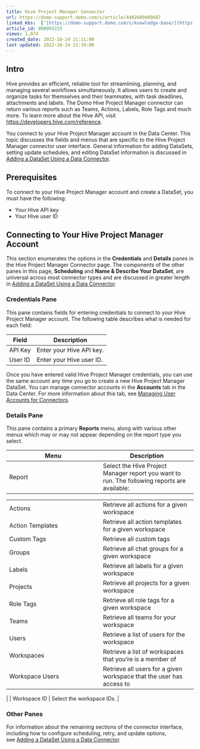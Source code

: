 ```yaml
---
title: Hive Project Manager Connector
url: https://domo-support.domo.com/s/article/4402689409687
linked_kbs:  ['[https://domo-support.domo.com/s/knowledge-base/](https://domo-support.domo.com/s/knowledge-base/)', '[https://domo-support.domo.com/s/](https://domo-support.domo.com/s/)', '[https://domo-support.domo.com/s/topic/0TO5w000000ZammGAC](https://domo-support.domo.com/s/topic/0TO5w000000ZammGAC)', '[https://domo-support.domo.com/s/topic/0TO5w000000ZanLGAS](https://domo-support.domo.com/s/topic/0TO5w000000ZanLGAS)', '[https://domo-support.domo.com/s/topic/0TO5w000000ZaoQGAS](https://domo-support.domo.com/s/topic/0TO5w000000ZaoQGAS)', '[https://domo-support.domo.com/s/article/360042926274](https://domo-support.domo.com/s/article/360042926274)', '[https://domo-support.domo.com/s/article/360042926054](https://domo-support.domo.com/s/article/360042926054)', '[https://domo-support.domo.com/s/article/4402689409687](https://domo-support.domo.com/s/article/4402689409687)', '[https://domo-support.domo.com/s/topic/0TO5w000000ZaoQGAS/api-connectors](https://domo-support.domo.com/s/topic/0TO5w000000ZaoQGAS/api-connectors)', '[https://domo-support.domo.com/s/article/360043429933](https://domo-support.domo.com/s/article/360043429933)', '[https://domo-support.domo.com/s/article/360043429953](https://domo-support.domo.com/s/article/360043429953)', '[https://domo-support.domo.com/s/article/360042925494](https://domo-support.domo.com/s/article/360042925494)', '[https://domo-support.domo.com/s/article/360043429913](https://domo-support.domo.com/s/article/360043429913)', '[https://domo-support.domo.com/s/article/4408174643607](https://domo-support.domo.com/s/article/4408174643607)', '[https://domo-support.domo.com/s/login/](https://domo-support.domo.com/s/login/)']
article_id: 000003215
views: 1,074
created_date: 2022-10-24 21:11:00
last updated: 2022-10-24 22:39:00
---
```




Intro
-----


Hive provides an efficient, reliable tool for streamlining, planning, and managing several workflows simultaneously. It allows users to create and organize tasks for themselves and their teammates, with task deadlines, attachments and labels. The Domo Hive Project Manager connector can return various reports such as Teams, Actions, Labels, Role Tags and much more. To learn more about the Hive API, visit <https://developers.hive.com/reference>.


You connect to your Hive Project Manager account in the Data Center. This topic discusses the fields and menus that are specific to the Hive Project Manager connector user interface. General information for adding DataSets, setting update schedules, and editing DataSet information is discussed in [Adding a DataSet Using a Data Connector](/s/article/360042926274).


Prerequisites
-------------


To connect to your Hive Project Manager account and create a DataSet, you must have the following:


* Your Hive API key
* Your Hive user ID


Connecting to Your Hive Project Manager Account
-----------------------------------------------


This section enumerates the options in the **Credentials** and **Details** panes in the Hive Project Manager Connector page. The components of the other panes in this page, **Scheduling** and **Name & Describe Your DataSet**, are universal across most connector types and are discussed in greater length in [Adding a DataSet Using a Data Connector](/s/article/360042926274 "Adding a DataSet Using a Data Connector").


### Credentials Pane


This pane contains fields for entering credentials to connect to your Hive Project Manager account. The following table describes what is needed for each field:  




| Field | Description |
| --- | --- |
| API Key | Enter your Hive API key. |
| User ID | Enter your Hive user ID. |


Once you have entered valid Hive Project Manager credentials, you can use the same account any time you go to create a new Hive Project Manager DataSet. You can manage connector accounts in the **Accounts** tab in the Data Center. For more information about this tab, see [Managing User Accounts for Connectors](/s/article/360042926054 "Managing User Accounts for Connectors").


### Details Pane


This pane contains a primary **Reports** menu, along with various other menus which may or may not appear depending on the report type you select.




| Menu | Description |
| --- | --- |
| Report | Select the Hive Project Manager report you want to run. The following reports are available:

|  |  |
| --- | --- |
| Actions | Retrieve all actions for a given workspace |
| Action Templates | Retrieve all action templates for a given workspace |
| Custom Tags | Retrieve all custom tags |
| Groups | Retrieve all chat groups for a given workspace |
| Labels | Retrieve all labels for a given workspace |
| Projects | Retrieve all projects for a given workspace |
| Role Tags | Retrieve all role tags for a given workspace |
| Teams | Retrieve all teams for your workspace |
| Users | Retrieve a list of users for the workspace |
| Workspaces | Retrieve a list of workspaces that you're is a member of |
| Workspace Users | Retrieve all users for a given workspace that the user has access to |

 |
| Workspace ID | Select the workspace IDs. |


### Other Panes


For information about the remaining sections of the connector interface, including how to configure scheduling, retry, and update options, see [Adding a DataSet Using a Data Connector](/s/article/360042926274).

